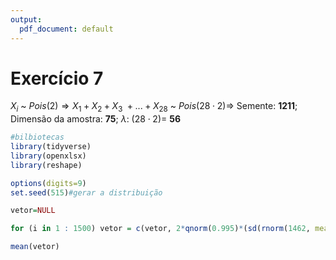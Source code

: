 ---
output:
  pdf_document: default
---
# Exercício 7

$X_i$ ~ $Pois(2)\Rightarrow X_1+X_2+X_3\ +...+X_{28}$ ~ $Pois(28\cdot 2)\Rightarrow$
Semente: **1211**; Dimensão da amostra: **75**; $\lambda$: $(28\cdot 2)=$ **56**

```{r results="hide", error=FALSE, warning=FALSE, message=FALSE}
#bilbiotecas
library(tidyverse)
library(openxlsx)
library(reshape)
```

```{r}
options(digits=9)
set.seed(515)#gerar a distribuição

vetor=NULL

for (i in 1 : 1500) vetor = c(vetor, 2*qnorm(0.995)*(sd(rnorm(1462, mean=11.15, sd=1.9))/sqrt(1462)))

mean(vetor)


```


